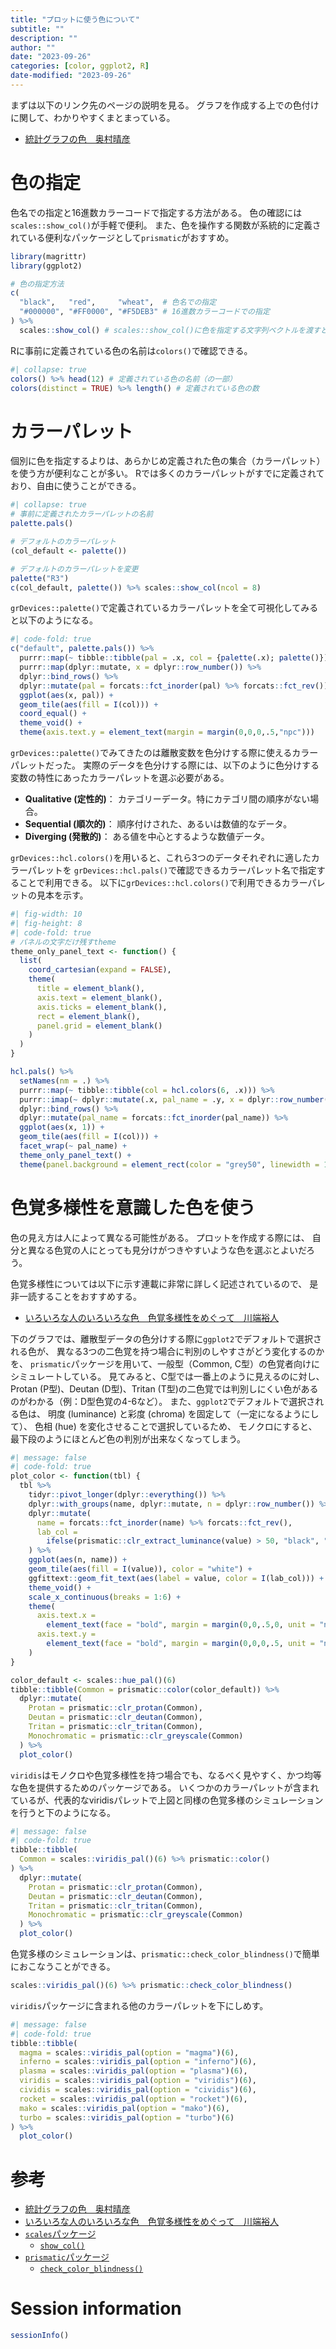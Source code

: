 ```yaml
---
title: "プロットに使う色について"
subtitle: ""
description: ""
author: ""
date: "2023-09-26"
categories: [color, ggplot2, R]
date-modified: "2023-09-26"
---
```


まずは以下のリンク先のページの説明を見る。
グラフを作成する上での色付けに関して、わかりやすくまとまっている。

* [統計グラフの色　奥村晴彦](https://okumuralab.org/~okumura/stat/colors.html)

# 色の指定
色名での指定と16進数カラーコードで指定する方法がある。
色の確認には`scales::show_col()`が手軽で便利。
また、色を操作する関数が系統的に定義されている便利なパッケージとして`prismatic`がおすすめ。

```r
library(magrittr)
library(ggplot2)

# 色の指定方法
c(
  "black",   "red",     "wheat",  # 色名での指定
  "#000000", "#FF0000", "#F5DEB3" # 16進数カラーコードでの指定
) %>%
  scales::show_col() # scales::show_col()に色を指定する文字列ベクトルを渡すと簡単に確認できる。
```

Rに事前に定義されている色の名前は`colors()`で確認できる。

```r
#| collapse: true
colors() %>% head(12) # 定義されている色の名前（の一部）
colors(distinct = TRUE) %>% length() # 定義されている色の数
```

# カラーパレット
個別に色を指定するよりは、あらかじめ定義された色の集合（カラーパレット）を使う方が便利なことが多い。
Rでは多くのカラーパレットがすでに定義されており、自由に使うことができる。

```r
#| collapse: true
# 事前に定義されたカラーパレットの名前
palette.pals()

# デフォルトのカラーパレット
(col_default <- palette())

# デフォルトのカラーパレットを変更
palette("R3")
c(col_default, palette()) %>% scales::show_col(ncol = 8)
```

`grDevices::palette()`で定義されているカラーパレットを全て可視化してみると以下のようになる。

```r
#| code-fold: true
c("default", palette.pals()) %>%
  purrr::map(~ tibble::tibble(pal = .x, col = {palette(.x); palette()})) %>%
  purrr::map(dplyr::mutate, x = dplyr::row_number()) %>%
  dplyr::bind_rows() %>%
  dplyr::mutate(pal = forcats::fct_inorder(pal) %>% forcats::fct_rev()) %>%
  ggplot(aes(x, pal)) +
  geom_tile(aes(fill = I(col))) +
  coord_equal() +
  theme_void() +
  theme(axis.text.y = element_text(margin = margin(0,0,0,.5,"npc")))
```

`grDevices::palette()`でみてきたのは離散変数を色分けする際に使えるカラーパレットだった。
実際のデータを色分けする際には、以下のように色分けする変数の特性にあったカラーパレットを選ぶ必要がある。

* **Qualitative (定性的)**： カテゴリーデータ。特にカテゴリ間の順序がない場合。
* **Sequential (順次的)**： 順序付けされた、あるいは数値的なデータ。
* **Diverging (発散的)**： ある値を中心とするような数値データ。

`grDevices::hcl.colors()`を用いると、これら3つのデータそれぞれに適したカラーパレットを
`grDevices::hcl.pals()`で確認できるカラーパレット名で指定することで利用できる。
以下に`grDevices::hcl.colors()`で利用できるカラーパレットの見本を示す。

```r
#| fig-width: 10
#| fig-height: 8
#| code-fold: true
# パネルの文字だけ残すtheme
theme_only_panel_text <- function() {
  list(
    coord_cartesian(expand = FALSE),
    theme(
      title = element_blank(),
      axis.text = element_blank(),
      axis.ticks = element_blank(),
      rect = element_blank(),
      panel.grid = element_blank()
    )
  )
}

hcl.pals() %>%
  setNames(nm = .) %>%
  purrr::map(~ tibble::tibble(col = hcl.colors(6, .x))) %>%
  purrr::imap(~ dplyr::mutate(.x, pal_name = .y, x = dplyr::row_number())) %>%
  dplyr::bind_rows() %>%
  dplyr::mutate(pal_name = forcats::fct_inorder(pal_name)) %>%
  ggplot(aes(x, 1)) +
  geom_tile(aes(fill = I(col))) +
  facet_wrap(~ pal_name) +
  theme_only_panel_text() +
  theme(panel.background = element_rect(color = "grey50", linewidth = 1))
```

# 色覚多様性を意識した色を使う

色の見え方は人によって異なる可能性がある。
プロットを作成する際には、
自分と異なる色覚の人にとっても見分けがつきやすいような色を選ぶとよいだろう。

色覚多様性については以下に示す連載に非常に詳しく記述されているので、
是非一読することをおすすめする。

* [いろいろな人のいろいろな色　色覚多様性をめぐって　川端裕人](https://gakugei.shueisha.co.jp/mori/serial/iroiro/001.html)

下のグラフでは、離散型データの色分けする際に`ggplot2`でデフォルトで選択される色が、
異なる3つの二色覚を持つ場合に判別のしやすさがどう変化するのかを、
`prismatic`パッケージを用いて、一般型（Common, C型）の色覚者向けにシミュレートしている。
見てみると、C型では一番上のように見えるのに対し、Protan (P型)、Deutan (D型)、Tritan (T型)の二色覚では判別しにくい色があるのがわかる（例：D型色覚の4-6など）。
また、`ggplot2`でデフォルトで選択される色は、
明度 (luminance) と彩度 (chroma) を固定して（一定になるようにして）、
色相 (hue) を変化させることで選択しているため、
モノクロにすると、最下段のようにほとんど色の判別が出来なくなってしまう。

```r
#| message: false
#| code-fold: true
plot_color <- function(tbl) {
  tbl %>%
    tidyr::pivot_longer(dplyr::everything()) %>%
    dplyr::with_groups(name, dplyr::mutate, n = dplyr::row_number()) %>%
    dplyr::mutate(
      name = forcats::fct_inorder(name) %>% forcats::fct_rev(),
      lab_col =
        ifelse(prismatic::clr_extract_luminance(value) > 50, "black", "white")
    ) %>%
    ggplot(aes(n, name)) +
    geom_tile(aes(fill = I(value)), color = "white") +
    ggfittext::geom_fit_text(aes(label = value, color = I(lab_col))) +
    theme_void() +
    scale_x_continuous(breaks = 1:6) +
    theme(
      axis.text.x =
        element_text(face = "bold", margin = margin(0,0,.5,0, unit = "npc")),
      axis.text.y =
        element_text(face = "bold", margin = margin(0,0,0,.5, unit = "npc"))
    )
}

color_default <- scales::hue_pal()(6)
tibble::tibble(Common = prismatic::color(color_default)) %>%
  dplyr::mutate(
    Protan = prismatic::clr_protan(Common),
    Deutan = prismatic::clr_deutan(Common),
    Tritan = prismatic::clr_tritan(Common),
    Monochromatic = prismatic::clr_greyscale(Common)
  ) %>%
  plot_color()
```

`viridis`はモノクロや色覚多様性を持つ場合でも、なるべく見やすく、かつ均等な色を提供するためのパッケージである。
いくつかのカラーパレットが含まれているが、代表的なviridisパレットで上図と同様の色覚多様のシミュレーションを行うと下のようになる。

```r
#| message: false
#| code-fold: true
tibble::tibble(
  Common = scales::viridis_pal()(6) %>% prismatic::color()
) %>%
  dplyr::mutate(
    Protan = prismatic::clr_protan(Common),
    Deutan = prismatic::clr_deutan(Common),
    Tritan = prismatic::clr_tritan(Common),
    Monochromatic = prismatic::clr_greyscale(Common)
  ) %>%
  plot_color()
```

色覚多様のシミュレーションは、`prismatic::check_color_blindness()`で簡単におこなうことができる。

```r
scales::viridis_pal()(6) %>% prismatic::check_color_blindness()
```

`viridis`パッケージに含まれる他のカラーパレットを下にしめす。

```r
#| message: false
#| code-fold: true
tibble::tibble(
  magma = scales::viridis_pal(option = "magma")(6),
  inferno = scales::viridis_pal(option = "inferno")(6),
  plasma = scales::viridis_pal(option = "plasma")(6),
  viridis = scales::viridis_pal(option = "viridis")(6),
  cividis = scales::viridis_pal(option = "cividis")(6),
  rocket = scales::viridis_pal(option = "rocket")(6),
  mako = scales::viridis_pal(option = "mako")(6),
  turbo = scales::viridis_pal(option = "turbo")(6)
) %>%
  plot_color()
```

# 参考

* [統計グラフの色　奥村晴彦](https://okumuralab.org/~okumura/stat/colors.html)
* [いろいろな人のいろいろな色　色覚多様性をめぐって　川端裕人](https://gakugei.shueisha.co.jp/mori/serial/iroiro/001.html)
* [`scales`パッケージ](https://scales.r-lib.org)
  - [`show_col()`](https://scales.r-lib.org/reference/show_col.html?q=show_col#null)
* [`prismatic`パッケージ](https://emilhvitfeldt.github.io/prismatic/)
  - [`check_color_blindness()`](https://emilhvitfeldt.github.io/prismatic/reference/check_color_blindness.html)

# Session information
```r
sessionInfo()
```

